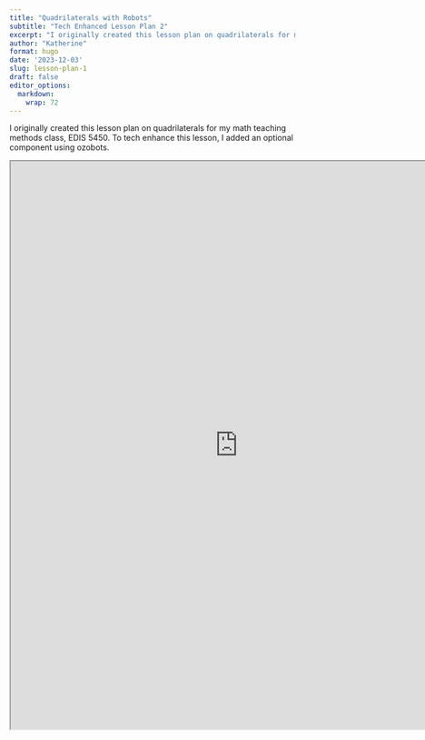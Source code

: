 ```yaml
---
title: "Quadrilaterals with Robots"
subtitle: "Tech Enhanced Lesson Plan 2"
excerpt: "I originally created this lesson plan on quadrilaterals for my math teaching methods class, EDIS 5450. To tech enhance this lesson, I added an optional component using ozobots."
author: "Katherine"
format: hugo
date: '2023-12-03'
slug: lesson-plan-1
draft: false
editor_options: 
  markdown: 
    wrap: 72
---
```


I originally created this lesson plan on quadrilaterals for my math teaching methods class, EDIS 5450. To tech enhance this lesson, I added an optional component using ozobots. 

<iframe width = "800" height = "1000" src="https://docs.google.com/document/d/e/2PACX-1vTxejIZSxqDKEbJkIp_wsTWICuTmOWPmZH-z6Jh_UHyakb-FiWWhTvwasoGfiXsJa6n0WZ54bRK5sp4/pub?embedded=true"></iframe>